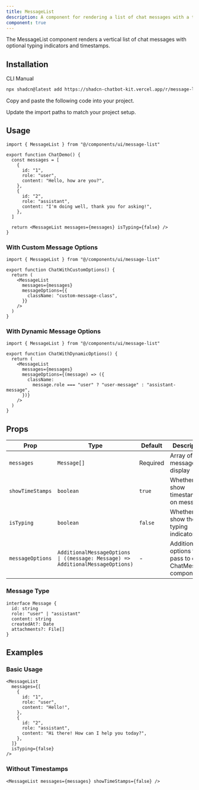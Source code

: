 ```yaml
---
title: MessageList
description: A component for rendering a list of chat messages with a typing indicator.
component: true
---
```


<ComponentPreview
  name="message-list-demo"
  title="MessageList"
  description="A list of chat messages with typing indicator."
/>

The MessageList component renders a vertical list of chat messages with optional typing indicators and timestamps.

## Installation

<Tabs defaultValue="cli">

<TabsList>
  <TabsTrigger value="cli">CLI</TabsTrigger>
  <TabsTrigger value="manual">Manual</TabsTrigger>
</TabsList>

<TabsContent value="cli">

```bash
npx shadcn@latest add https://shadcn-chatbot-kit.vercel.app/r/message-list.json
```

</TabsContent>

<TabsContent value="manual">

<Steps>

<Step>Copy and paste the following code into your project.</Step>

<ComponentSource name="message-list" />

<Step>Update the import paths to match your project setup.</Step>

</Steps>

</TabsContent>

</Tabs>

## Usage

```tsx
import { MessageList } from "@/components/ui/message-list"

export function ChatDemo() {
  const messages = [
    {
      id: "1",
      role: "user",
      content: "Hello, how are you?",
    },
    {
      id: "2",
      role: "assistant",
      content: "I'm doing well, thank you for asking!",
    },
  ]

  return <MessageList messages={messages} isTyping={false} />
}
```

### With Custom Message Options

```tsx
import { MessageList } from "@/components/ui/message-list"

export function ChatWithCustomOptions() {
  return (
    <MessageList
      messages={messages}
      messageOptions={{
        className: "custom-message-class",
      }}
    />
  )
}
```

### With Dynamic Message Options

```tsx
import { MessageList } from "@/components/ui/message-list"

export function ChatWithDynamicOptions() {
  return (
    <MessageList
      messages={messages}
      messageOptions={(message) => ({
        className:
          message.role === "user" ? "user-message" : "assistant-message",
      })}
    />
  )
}
```

## Props

| Prop             | Type                                                                           | Default  | Description                                              |
| ---------------- | ------------------------------------------------------------------------------ | -------- | -------------------------------------------------------- |
| `messages`       | `Message[]`                                                                    | Required | Array of messages to display                             |
| `showTimeStamps` | `boolean`                                                                      | `true`   | Whether to show timestamps on messages                   |
| `isTyping`       | `boolean`                                                                      | `false`  | Whether to show the typing indicator                     |
| `messageOptions` | `AdditionalMessageOptions \| ((message: Message) => AdditionalMessageOptions)` | -        | Additional options to pass to each ChatMessage component |

### Message Type

```tsx
interface Message {
  id: string
  role: "user" | "assistant"
  content: string
  createdAt?: Date
  attachments?: File[]
}
```

## Examples

### Basic Usage

```tsx
<MessageList
  messages={[
    {
      id: "1",
      role: "user",
      content: "Hello!",
    },
    {
      id: "2",
      role: "assistant",
      content: "Hi there! How can I help you today?",
    },
  ]}
  isTyping={false}
/>
```

### Without Timestamps

```tsx
<MessageList messages={messages} showTimeStamps={false} />
```

